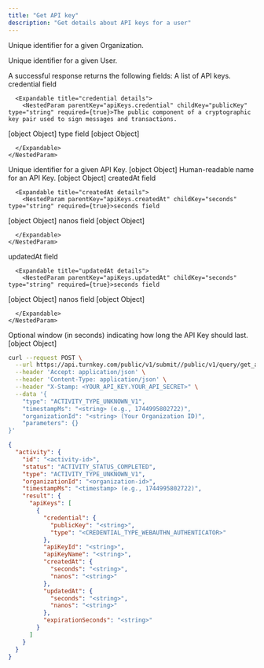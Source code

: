 ```yaml
---
title: "Get API key"
description: "Get details about API keys for a user"
---
```



<Authorizations />

<H3Bordered text="Body" />

<ParamField body="organizationId" type="string" required={true}>

Unique identifier for a given Organization.
</ParamField>

<ParamField body="userId" type="string" required={false}>

Unique identifier for a given User.
</ParamField>


<H3Bordered text="Response" />
A successful response returns the following fields:

<ResponseField name="apiKeys" type="array" required>
  A list of API keys.

  <Expandable title="apiKeys details">
    <NestedParam parentKey="apiKeys" childKey="credential" type="object" required={true}>
      credential field

      <Expandable title="credential details">
        <NestedParam parentKey="apiKeys.credential" childKey="publicKey" type="string" required={true}>The public component of a cryptographic key pair used to sign messages and transactions.
[object Object]</NestedParam>
<NestedParam parentKey="apiKeys.credential" childKey="type" type="enum" required={true}>type field
[object Object]</NestedParam>

      </Expandable>
    </NestedParam>
<NestedParam parentKey="apiKeys" childKey="apiKeyId" type="string" required={true}>Unique identifier for a given API Key.
[object Object]</NestedParam>
<NestedParam parentKey="apiKeys" childKey="apiKeyName" type="string" required={true}>Human-readable name for an API Key.
[object Object]</NestedParam>
<NestedParam parentKey="apiKeys" childKey="createdAt" type="object" required={true}>
      createdAt field

      <Expandable title="createdAt details">
        <NestedParam parentKey="apiKeys.createdAt" childKey="seconds" type="string" required={true}>seconds field
[object Object]</NestedParam>
<NestedParam parentKey="apiKeys.createdAt" childKey="nanos" type="string" required={true}>nanos field
[object Object]</NestedParam>

      </Expandable>
    </NestedParam>
<NestedParam parentKey="apiKeys" childKey="updatedAt" type="object" required={true}>
      updatedAt field

      <Expandable title="updatedAt details">
        <NestedParam parentKey="apiKeys.updatedAt" childKey="seconds" type="string" required={true}>seconds field
[object Object]</NestedParam>
<NestedParam parentKey="apiKeys.updatedAt" childKey="nanos" type="string" required={true}>nanos field
[object Object]</NestedParam>

      </Expandable>
    </NestedParam>
<NestedParam parentKey="apiKeys" childKey="expirationSeconds" type="string" required={false}>Optional window (in seconds) indicating how long the API Key should last.
[object Object]</NestedParam>

  </Expandable>
</ResponseField>

<RequestExample>

```bash cURL
curl --request POST \
  --url https://api.turnkey.com/public/v1/submit//public/v1/query/get_api_keys \
  --header 'Accept: application/json' \
  --header 'Content-Type: application/json' \
  --header "X-Stamp: <YOUR_API_KEY.YOUR_API_SECRET>" \
  --data '{
    "type": "ACTIVITY_TYPE_UNKNOWN_V1",
    "timestampMs": "<string> (e.g., 1744995802722)",
    "organizationId": "<string> (Your Organization ID)",
    "parameters": {}
}'
```

</RequestExample>

<ResponseExample>

```json 200
{
  "activity": {
    "id": "<activity-id>",
    "status": "ACTIVITY_STATUS_COMPLETED",
    "type": "ACTIVITY_TYPE_UNKNOWN_V1",
    "organizationId": "<organization-id>",
    "timestampMs": "<timestamp> (e.g., 1744995802722)",
    "result": {
      "apiKeys": [
        {
          "credential": {
            "publicKey": "<string>",
            "type": "<CREDENTIAL_TYPE_WEBAUTHN_AUTHENTICATOR>"
          },
          "apiKeyId": "<string>",
          "apiKeyName": "<string>",
          "createdAt": {
            "seconds": "<string>",
            "nanos": "<string>"
          },
          "updatedAt": {
            "seconds": "<string>",
            "nanos": "<string>"
          },
          "expirationSeconds": "<string>"
        }
      ]
    }
  }
}
```

</ResponseExample>
